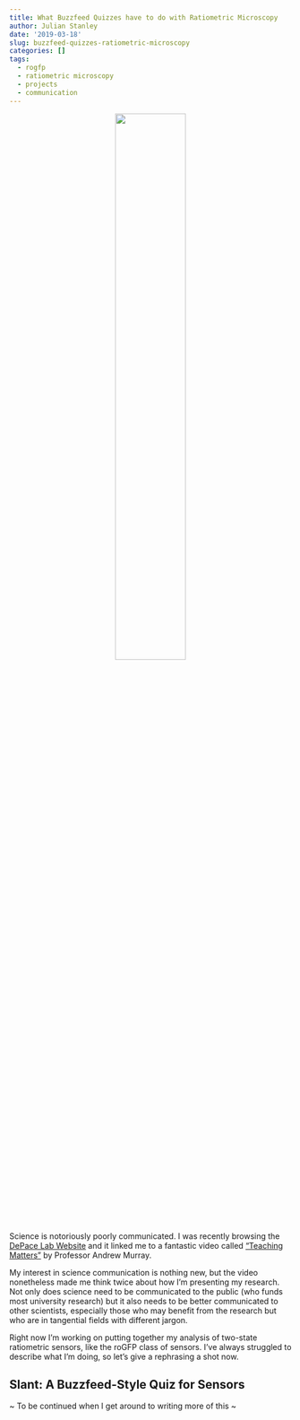 ```yaml
---
title: What Buzzfeed Quizzes have to do with Ratiometric Microscopy
author: Julian Stanley
date: '2019-03-18'
slug: buzzfeed-quizzes-ratiometric-microscopy
categories: []
tags:
  - rogfp
  - ratiometric microscopy
  - projects
  - communication
---
```

<center> ![](/Blog_03_18_19/science_writing.gif){width=50%} </center>  
&nbsp; 
&nbsp;

Science is notoriously poorly communicated. I was recently browsing the [DePace Lab Website](https://depace.med.harvard.edu/){target="_blank"} and it linked me to a fantastic video called ["Teaching Matters"](https://www.youtube.com/watch?v=WiK0nm19_D0){target="_blank"} by Professor Andrew Murray.

My interest in science communication is nothing new, but the video nonetheless made me think twice about how I'm presenting my research. Not only does science need to be communicated to the public (who funds most university research) but it also needs to be better communicated to other scientists, especially those who may benefit from the research but who are in tangential fields with different jargon.

Right now I'm working on putting together my analysis of two-state ratiometric sensors, like the roGFP class of sensors. I've always struggled to describe what I'm doing, so let's give a rephrasing a shot now.

## Slant: A Buzzfeed-Style Quiz for Sensors

~ To be continued when I get around to writing more of this ~


